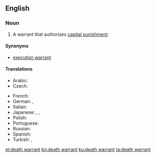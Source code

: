 ==English==
{{wikipedia}}

===Noun===
{{en-noun|head=[[death]] [[warrant]]}}

# A warrant that authorizes [[capital punishment]].

====Synonyms====
* [[execution warrant]]

====Translations====
{{trans-top|warrant that authorizes capital punishment}}
* Arabic: {{t|ar|عقوبة الإعدام |sc=Arab}}
* Czech: {{t|cs|rozsudek smrti|m}}
{{trans-mid}}
* French: {{t|fr|condamnation à mort |f}}
* German: {{t+|de|Todesurteil|n}}, {{t|de|Hinrichtungsbefehl|m}}
* Italian: {{t|it|condanna a morte|f}}
* Japanese: {{t+|ja|死刑|sc=Jpan}}, {{t|ja|死罪|sc=Jpan}}, {{t|ja|極刑|sc=Jpan}}
* Polish: {{t+|pl|kara śmierci|f}}
* Portuguese: {{t|pt|sentença de morte|f}}
* Russian: {{t+|ru|смертная казнь|f|sc=Cyrl}}
* Spanish: {{t|es|sentencia de muerte|f}}
* Turkish: {{t+|tr| ölüm cezası}}, {{t+|tr|idam cezası}}
{{trans-bottom}}

[[et:death warrant]]
[[kn:death warrant]]
[[ku:death warrant]]
[[ta:death warrant]]